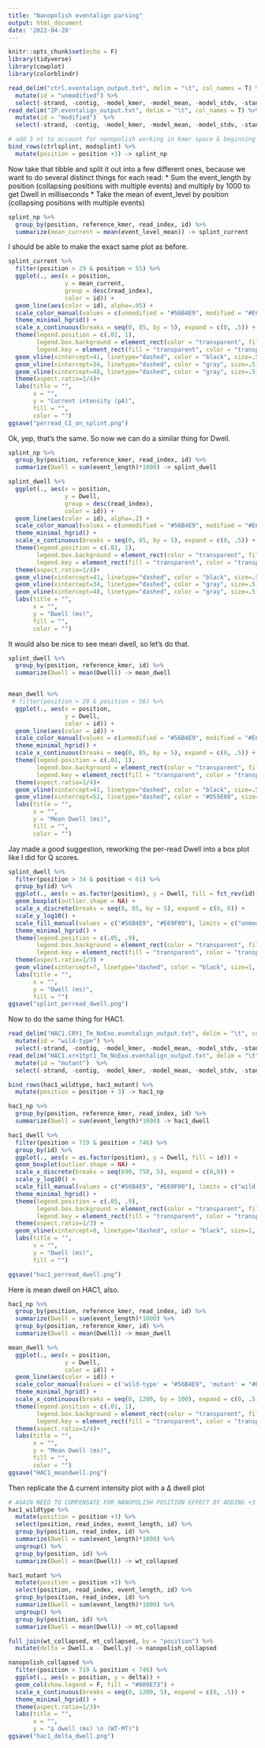 ```yaml
---
title: "Nanopolish eventalign parsing"
output: html_document
date: '2022-04-20'
---
```


```r
knitr::opts_chunk$set(echo = F)
library(tidyverse)
library(cowplot)
library(colorblindr)

read_delim("ctrl.eventalign_output.txt", delim = "\t", col_names = T) %>%
  mutate(id = "unmodified") %>%
  select(-strand, -contig, -model_kmer, -model_mean, -model_stdv, -standardized_level) -> ctrlsplint
read_delim("2P.eventalign_output.txt", delim = "\t", col_names = T) %>%
  mutate(id = "modified")  %>%
  select(-strand, -contig, -model_kmer, -model_mean, -model_stdv, -standardized_level) -> modsplint

# add 3 nt to account for nanopolish working in kmer space & beginning count w/ 0
bind_rows(ctrlsplint, modsplint) %>%
  mutate(position = position +3) -> splint_np
```

Now take that tibble and split it out into a few different ones, because we want to do several distinct things for each read:
* Sum the event_length by position (collapsing positions with multiple events) and multiply by 1000 to get Dwell in milliseconds
* Take the mean of event_level by position (collapsing positions with multiple events)

```r
splint_np %>%
  group_by(position, reference_kmer, read_index, id) %>%
  summarize(mean_current = mean(event_level_mean)) -> splint_current
```
I should be able to make the exact same plot as before.
```r
splint_current %>%
  filter(position > 29 & position < 55) %>%
  ggplot(., aes(x = position, 
                y = mean_current, 
                group = desc(read_index),
                color = id)) +
  geom_line(aes(color = id), alpha=.05) +
  scale_color_manual(values = c(unmodified = "#56B4E9", modified = "#E69F00")) +
  theme_minimal_hgrid() +
  scale_x_continuous(breaks = seq(0, 85, by = 5), expand = c(0, .5)) +
  theme(legend.position = c(.01, 1),
        legend.box.background = element_rect(color = "transparent", fill='white'),
        legend.key = element_rect(fill = "transparent", color = "transparent")) +
  geom_vline(xintercept=41, linetype="dashed", color = "black", size=.5) +
  geom_vline(xintercept=34, linetype="dashed", color = "gray", size=.5) +
  geom_vline(xintercept=48, linetype="dashed", color = "gray", size=.5) +
  theme(aspect.ratio=1/4)+
  labs(title = "",
       x = "",
       y = "Current intensity (pA)",
       fill = "",
       color = "")
ggsave("perread_CI_on_splint.png")
```
Ok, yep, that's the same. So now we can do a similar thing for Dwell.
```r
splint_np %>%
  group_by(position, reference_kmer, read_index, id) %>%
  summarize(Dwell = sum(event_length)*1000) -> splint_dwell

splint_dwell %>%
  ggplot(., aes(x = position, 
                y = Dwell, 
                group = desc(read_index),
                color = id)) +
  geom_line(aes(color = id), alpha=.2) +
  scale_color_manual(values = c(unmodified = "#56B4E9", modified = "#E69F00")) +
  theme_minimal_hgrid() +
  scale_x_continuous(breaks = seq(0, 85, by = 5), expand = c(0, .5)) +
  theme(legend.position = c(.01, 1),
        legend.box.background = element_rect(color = "transparent", fill='white'),
        legend.key = element_rect(fill = "transparent", color = "transparent")) +
  theme(aspect.ratio=1/4)+
  geom_vline(xintercept=41, linetype="dashed", color = "black", size=.5) +
  geom_vline(xintercept=34, linetype="dashed", color = "gray", size=.5) +
  geom_vline(xintercept=48, linetype="dashed", color = "gray", size=.5) +
  labs(title = "",
       x = "",
       y = "Dwell (ms)",
       fill = "",
       color = "")
```
It would also be nice to see mean dwell, so let's do that.
```r
splint_dwell %>%
  group_by(position, reference_kmer, id) %>%
  summarize(Dwell = mean(Dwell)) -> mean_dwell


mean_dwell %>%
 # filter(position > 29 & position < 56) %>%
  ggplot(., aes(x = position, 
                y = Dwell, 
                color = id)) +
  geom_line(aes(color = id)) +
  scale_color_manual(values = c(unmodified = "#56B4E9", modified = "#E69F00")) +
  theme_minimal_hgrid() +
  scale_x_continuous(breaks = seq(0, 85, by = 5), expand = c(0, .5)) +
  theme(legend.position = c(.01, 1),
        legend.box.background = element_rect(color = "transparent", fill='white'),
        legend.key = element_rect(fill = "transparent", color = "transparent")) +
  theme(aspect.ratio=1/4)+
  geom_vline(xintercept=41, linetype="dashed", color = "black", size=.5) +
  geom_vline(xintercept=52, linetype="dashed", color = "#D55E00", size=.5) +
  labs(title = "",
       x = "",
       y = "Mean Dwell (ms)",
       fill = "",
       color = "")
```
Jay made a good suggestion, reworking the per-read Dwell into a box plot like I did for Q scores.
```r
splint_dwell %>%
  filter(position > 34 & position < 61) %>%
  group_by(id) %>%
  ggplot(., aes(x = as.factor(position), y = Dwell, fill = fct_rev(id))) +
  geom_boxplot(outlier.shape = NA) +
  scale_x_discrete(breaks = seq(0, 85, by = 5), expand = c(0, 0)) +
  scale_y_log10() +
  scale_fill_manual(values = c("#56B4E9", "#E69F00"), limits = c("unmodified", "modified")) +
  theme_minimal_hgrid() +
  theme(legend.position = c(.05, .9),
        legend.box.background = element_rect(color = "transparent", fill='white'),
        legend.key = element_rect(fill = "transparent", color = "transparent")) +
  theme(aspect.ratio=1/3) +
  geom_vline(xintercept=7, linetype="dashed", color = "black", size=1, alpha = .5) + # modified position
  labs(title = "",
       x = "",
       y = "Dwell (ms)",
       fill = "")
ggsave("splint_perread_dwell.png")
```
Now to do the same thing for HAC1.
```r
read_delim("HAC1.CRY1_Tm_NoExo.eventalign_output.txt", delim = "\t", col_names = T) %>%
  mutate(id = "wild-type") %>%
  select(-strand, -contig, -model_kmer, -model_mean, -model_stdv, -standardized_level) -> hac1_wildtype
read_delim("HAC1.xrn1tpt1_Tm_NoExo.eventalign_output.txt", delim = "\t", col_names = T) %>%
  mutate(id = "mutant")  %>%
  select(-strand, -contig, -model_kmer, -model_mean, -model_stdv, -standardized_level) -> hac1_mutant

bind_rows(hac1_wildtype, hac1_mutant) %>%
  mutate(position = position + 3) -> hac1_np

hac1_np %>%
  group_by(position, reference_kmer, read_index, id) %>%
  summarize(Dwell = sum(event_length)*1000) -> hac1_dwell

hac1_dwell %>%
  filter(position > 719 & position < 746) %>%
  group_by(id) %>%
  ggplot(., aes(x = as.factor(position), y = Dwell, fill = id)) +
  geom_boxplot(outlier.shape = NA) +
  scale_x_discrete(breaks = seq(690, 750, 5), expand = c(0,0)) +
  scale_y_log10() +
  scale_fill_manual(values = c("#56B4E9", "#E69F00"), limits = c("wild-type", "mutant")) +
  theme_minimal_hgrid() +
  theme(legend.position = c(.05, .9),
        legend.box.background = element_rect(color = "transparent", fill='white'),
        legend.key = element_rect(fill = "transparent", color = "transparent")) +
  theme(aspect.ratio=1/3) +
  geom_vline(xintercept=8, linetype="dashed", color = "black", size=1, alpha = .5) +
  labs(title = "",
       x = "",
       y = "Dwell (ms)",
       fill = "")

ggsave("hac1_perread_dwell.png")
```
Here is mean dwell on HAC1, also.
```r
hac1_np %>%
  group_by(position, reference_kmer, read_index, id) %>%
  summarize(Dwell = sum(event_length)*1000) %>%
  group_by(position, reference_kmer, id) %>%
  summarize(Dwell = mean(Dwell)) -> mean_dwell

mean_dwell %>%
  ggplot(., aes(x = position, 
                y = Dwell, 
                color = id)) +
  geom_line(aes(color = id)) +
  scale_color_manual(values = c('wild-type' = "#56B4E9", 'mutant' = "#E69F00")) +
  theme_minimal_hgrid() +
  scale_x_continuous(breaks = seq(0, 1200, by = 100), expand = c(0, .5)) +
  theme(legend.position = c(.01, 1),
        legend.box.background = element_rect(color = "transparent", fill='white'),
        legend.key = element_rect(fill = "transparent", color = "transparent")) +
  theme(aspect.ratio=1/4)+
  labs(title = "",
       x = "",
       y = "Mean Dwell (ms)",
       fill = "",
       color = "")
ggsave("HAC1_meandwell.png")
```
Then replicate the ∆ current intensity plot with a ∆ dwell plot 
```r
# AGAIN NEED TO COMPENSATE FOR NANOPOLISH POSITION EFFECT BY ADDING +3
hac1_wildtype %>%
  mutate(position = position +3) %>% 
  select(position, read_index, event_length, id) %>%
  group_by(position, read_index, id) %>%
  summarize(Dwell = sum(event_length)*1000) %>%
  ungroup() %>%
  group_by(position, id) %>%
  summarize(Dwell = mean(Dwell)) -> wt_collapsed

hac1_mutant %>%
  mutate(position = position +3) %>% 
  select(position, read_index, event_length, id) %>%
  group_by(position, read_index, id) %>%
  summarize(Dwell = sum(event_length)*1000) %>%
  ungroup() %>%
  group_by(position, id) %>%
  summarize(Dwell = mean(Dwell)) -> mt_collapsed

full_join(wt_collapsed, mt_collapsed, by = "position") %>%
  mutate(delta = Dwell.x - Dwell.y) -> nanopolish_collapsed

nanopolish_collapsed %>%
  filter(position > 719 & position < 746) %>%
  ggplot(., aes(x = position, y = delta)) +
  geom_col(show.legend = F, fill = "#009E73") +
  scale_x_continuous(breaks = seq(0, 1200, 5), expand = c(0, .5)) +
  theme_minimal_hgrid() +
  theme(aspect.ratio=1/3)+
  labs(title = "",
       x = "",
       y = "∆ dwell (ms) \n (WT-MT)")
ggsave("hac1_delta_dwell.png")
```

